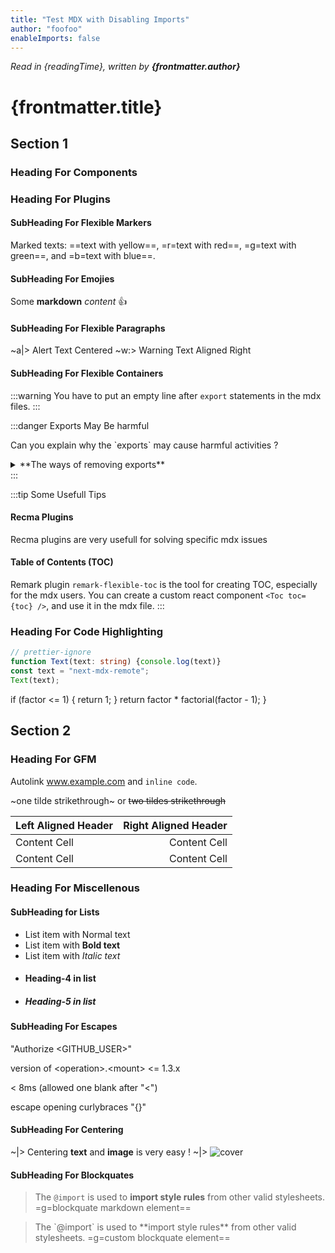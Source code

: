 ```yaml
---
title: "Test MDX with Disabling Imports"
author: "foofoo"
enableImports: false
---
```



_Read in {readingTime}, written by **{frontmatter.author}**_

# {frontmatter.title}

## Section 1

### Heading For Components

<Hello name={props.foo} />

<CountButton />

<Bar enabled={frontmatter.enableImports} />

<Dynamic />

### Heading For Plugins

#### SubHeading For Flexible Markers

Marked texts: ==text with yellow==, =r=text with red==, =g=text with green==, and =b=text with blue==.

#### SubHeading For Emojies

Some **markdown** _content_ :+1:

#### SubHeading For Flexible Paragraphs

~a|> Alert Text Centered
~w:> Warning Text Aligned Right

#### SubHeading For Flexible Containers

:::warning 
You have to put an empty line after `export` statements in the mdx files.
:::

:::danger Exports May Be harmful
<p>Can you explain why the `exports` may cause harmful activities ?</p>
<details>
  <summary>**The ways of removing exports**</summary>
  + We can add `disableExports` option to remove all `export` statements (no option yet)
  + You can use a custom `recma` plugin to remove all exports other than default,
  but the declarations stay and work in the mdx (needs a recma plugin)
  <p>_What do you think about that?_</p>
</details>
:::

:::tip Some Usefull Tips
#### Recma Plugins
Recma plugins are very usefull for solving specific mdx issues
#### Table of Contents (TOC)
Remark plugin `remark-flexible-toc` is the tool for creating TOC, especially for the mdx users.
You can create a custom react component `<Toc toc={toc} />`, and use it in the mdx file.
:::

### Heading For Code Highlighting

```typescript:demo.ts
// prettier-ignore
function Text(text: string) {console.log(text)}
const text = "next-mdx-remote";
Text(text);
```

  if (factor <= 1) {
    return 1;
  }
  return factor * factorial(factor - 1);
}

## Section 2

### Heading For GFM

Autolink www.example.com and `inline code`.

~one tilde strikethrough~ or ~~two tildes strikethrough~~

| Left Aligned Header  | Right Aligned Header |
| :------------------- | -------------------: |
| Content Cell         | Content Cell         |
| Content Cell         | Content Cell         |

### Heading For Miscellenous

#### SubHeading for Lists

+ List item with Normal text
+ List item with **Bold text**
+ List item with *Italic text*
+ #### Heading-4 in list
+ ##### Heading-5 in list

#### SubHeading For Escapes

"Authorize \<GITHUB_USER>"

version of \<operation>.\<mount> \<= 1.3.x

< 8ms (allowed one blank after "\<")

escape opening curlybraces "\{}"

#### SubHeading For Centering

~|> Centering **text** and **image** is very easy !
~|> <Image src="/images/cover.png" alt="cover" width={180} height={40} />

#### SubHeading For Blockquates

> The `@import` is used to **import style rules** from other valid stylesheets.
> <span>=g=blockquate markdown element==</span>

<BlockQuote>
  The `@import` is used to **import style rules** from other valid stylesheets.
  <span>=g=custom blockquate element==</span>
</BlockQuote>

